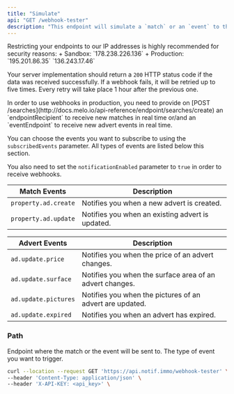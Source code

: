 ```yaml
---
title: "Simulate"
api: "GET /webhook-tester"
description: "This endpoint will simulate a `match` or an `event` to the given endpoint."
---
```


<Warning>
Restricting your endpoints to our IP addresses is highly recommended for security reasons:
+ Sandbox: `178.238.226.136`
+ Production: `195.201.86.35` `136.243.17.46`

Your server implementation should return a `200` HTTP status code if the data was received successfully. If a webhook fails, it will be retried up to five times. Every retry will take place 1 hour after the previous one.
</Warning>

<Tip>
In order to use webhooks in production, you need to provide on [POST /searches](http://docs.melo.io/api-reference/endpoint/searches/create) an `endpointRecipient` to receive new matches in real time or/and an `eventEndpoint` to receive new advert events in real time.

You can choose the events you want to subscribe to using the `subscribedEvents` parameter. All types of events are listed below this section.

You also need to set the `notificationEnabled` parameter to `true` in order to receive webhooks.
</Tip>

| Match Events              | Description                                                  |
|--------------------|--------------------------------------------------------------|
| `property.ad.create` | Notifies you when a new advert is created. |
| `property.ad.update` | Notifies you when an existing advert is updated. |

| Advert Events              | Description                                                  |
|--------------------|--------------------------------------------------------------|
| `ad.update.price`  | Notifies you when the price of an advert changes.       |
| `ad.update.surface`| Notifies you when the surface area of an advert changes.|
| `ad.update.pictures`| Notifies you when the pictures of an advert are updated.|
| `ad.update.expired`| Notifies you when an advert has expired.                    |



### Path

<ParamField path="endpoint" type="url" required placeholder="https://hook.eu1.make.com/...">
  Endpoint where the match or the event will be sent to.
</ParamField>

<ParamField path="eventType" type="string" required placeholder="ad.update.price">
  The type of event you want to trigger.
</ParamField>

<RequestExample>

```bash Example Request
curl --location --request GET 'https://api.notif.immo/webhook-tester' \
--header 'Content-Type: application/json' \
--header 'X-API-KEY: <api_key>' \
```

</RequestExample>
